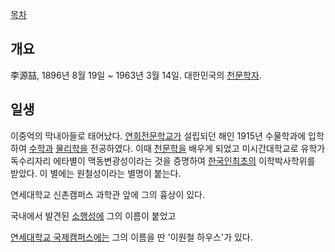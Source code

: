 [[목차]]

== 개요 ==
李源喆, 1896년 8월 19일 ~ 1963년 3월 14일. 대한민국의 [[천문학]]자.

== 일생 ==
이중억의 막내아들로 태어났다. [[연희전문학교]]가 설립되던 해인 1915년 수물학과에 입학하여 [[수학]]과 [[물리학]]을 전공하였다. 이때 [[천문학]]을 배우게 되었고 미시간대학교로 유학가 독수리자리 에타별이 맥동변광성이라는 것을 증명하여 [[한국인]]최초의 이학박사학위를 받았다. 이 별에는 원철성이라는 별명이 붙는다.

연세대학교 신촌캠퍼스 과학관 앞에 그의 흉상이 있다.

국내에서 발견된 [[소행성]]에 그의 이름이 붙었고

[[연세대학교 국제캠퍼스]]에는 그의 이름을 딴 '이원철 하우스'가 있다.
